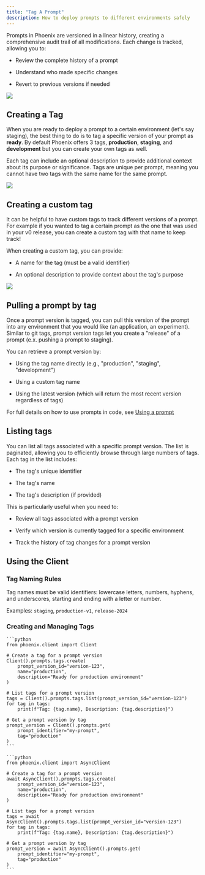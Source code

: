 ```yaml
---
title: "Tag A Prompt"
description: How to deploy prompts to different environments safely
---
```


Prompts in Phoenix are versioned in a linear history, creating a comprehensive audit trail of all modifications. Each change is tracked, allowing you to:

* Review the complete history of a prompt

* Understand who made specific changes

* Revert to previous versions if needed

<Frame caption="">
  <img src="https://storage.googleapis.com/arize-phoenix-assets/assets/images/phoenix-docs-images/ddda4195-image.jpeg" />
</Frame>

## Creating a Tag

When you are ready to deploy a prompt to a certain environment (let's say staging), the best thing to do is to tag a specific version of your prompt as **ready**. By default Phoenix offers 3 tags, **production**, **staging**, and **development** but you can create your own tags as well.

Each tag can include an optional description to provide additional context about its purpose or significance. Tags are unique per prompt, meaning you cannot have two tags with the same name for the same prompt.

<Frame caption="">
  <img src="https://storage.googleapis.com/arize-phoenix-assets/assets/images/phoenix-docs-images/76900b85-image.jpeg" />
</Frame>

## Creating a custom tag

It can be helpful to have custom tags to track different versions of a prompt. For example if you wanted to tag a certain prompt as the one that was used in your v0 release, you can create a custom tag with that name to keep track!

When creating a custom tag, you can provide:

* A name for the tag (must be a valid identifier)

* An optional description to provide context about the tag's purpose

<Frame caption="Use custom tags to track releases or maybe just an arbitrary milestone">
  <img src="https://storage.googleapis.com/arize-phoenix-assets/assets/images/phoenix-docs-images/9a141b89-image.jpeg" />
</Frame>

## Pulling a prompt by tag

Once a prompt version is tagged, you can pull this version of the prompt into any environment that you would like (an application, an experiment). Similar to git tags, prompt version tags let you create a "release" of a prompt (e.x. pushing a prompt to staging).

You can retrieve a prompt version by:

* Using the tag name directly (e.g., "production", "staging", "development")

* Using a custom tag name

* Using the latest version (which will return the most recent version regardless of tags)

For full details on how to use prompts in code, see [Using a prompt](/phoenix/prompt-engineering/how-to-prompts/using-a-prompt)

## Listing tags

You can list all tags associated with a specific prompt version. The list is paginated, allowing you to efficiently browse through large numbers of tags. Each tag in the list includes:

* The tag's unique identifier

* The tag's name

* The tag's description (if provided)

This is particularly useful when you need to:

* Review all tags associated with a prompt version

* Verify which version is currently tagged for a specific environment

* Track the history of tag changes for a prompt version

## Using the Client

### Tag Naming Rules

Tag names must be valid identifiers: lowercase letters, numbers, hyphens, and underscores, starting and ending with a letter or number.

Examples: `staging`, `production-v1`, `release-2024`

### Creating and Managing Tags
<Tabs>

  <Tab title="Python">

    ```python
    from phoenix.client import Client

    # Create a tag for a prompt version
    Client().prompts.tags.create(
        prompt_version_id="version-123",
        name="production",
        description="Ready for production environment"
    )

    # List tags for a prompt version
    tags = Client().prompts.tags.list(prompt_version_id="version-123")
    for tag in tags:
        print(f"Tag: {tag.name}, Description: {tag.description}")

    # Get a prompt version by tag
    prompt_version = Client().prompts.get(
        prompt_identifier="my-prompt",
        tag="production"
    )
    ```

  </Tab> 

  <Tab title ="Async Python">

    ```python
    from phoenix.client import AsyncClient

    # Create a tag for a prompt version
    await AsyncClient().prompts.tags.create(
        prompt_version_id="version-123",
        name="production",
        description="Ready for production environment"
    )

    # List tags for a prompt version
    tags = await AsyncClient().prompts.tags.list(prompt_version_id="version-123")
    for tag in tags:
        print(f"Tag: {tag.name}, Description: {tag.description}")

    # Get a prompt version by tag
    prompt_version = await AsyncClient().prompts.get(
        prompt_identifier="my-prompt",
        tag="production"
    )
    ```

  </Tab>

</Tabs>


